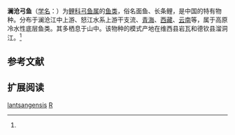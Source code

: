{{Speciesbox
| name = 澜沧弓鱼
| status = 
| status_system = 
| image = 
| genus = Racoma
| species = lantsangensis
| authority = Tsao, 1964<ref name='id6228'>{{cite web| url =http://www.bioinfo.cn/db05/BjdwSpecies.php?action=view&id=6228| title =澜沧弓鱼| work =中国动物物种编目数据库| publisher =中国科学院微生物研究所| author =中国科学院动物研究所| accessdate =2009-04-11| deadurl =yes| archiveurl =https://web.archive.org/web/20160305064054/http://www.bioinfo.cn/db05/BjdwSpecies.php?action=view&id=6228| archivedate =2016-03-05}}</ref>
}}

'''澜沧弓鱼'''（[[学名|学名]]：{{lang|la|''Racoma lantsangensis''}}）为[[鲤科|鲤科]][[弓鱼属|弓鱼属]]的[[鱼类|鱼类]]，俗名面鱼、长条鲤，是中国的特有物种。分布于澜沧江中上游、怒江水系上游干支流、[[青海|青海]]、[[西藏|西藏]]、[[云南|云南]]等，属于高原冷水性底层鱼类。其多栖息于山中。该物种的模式产地在维西县岩瓦和德钦县溜洞江。<ref name='id6228'/>

== 参考文献 ==
{{reflist}}

== 扩展阅读 ==
{{refbegin}}
{{wikispecies-inline|Racoma lantsangensis|澜沧弓鱼}}
{{refend}}
{{Taxonbar|from=Q3757519}}

[[Category:弓鱼属|lantsangensis]]
[[Category:1964年描述的鱼类|R]]


{{鯉形目小作品}}